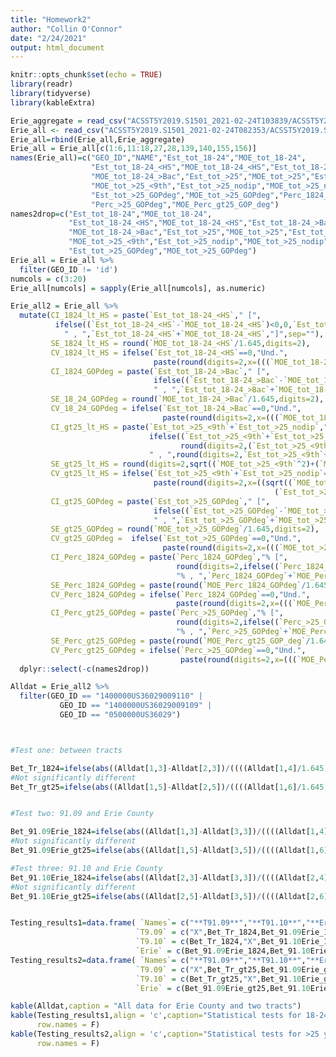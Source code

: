 ```yaml
---
title: "Homework2"
author: "Collin O'Connor"
date: "2/24/2021"
output: html_document
---
```


```r
knitr::opts_chunk$set(echo = TRUE)
library(readr)
library(tidyverse)
library(kableExtra)
```

```r
Erie_aggregate = read_csv("ACSST5Y2019.S1501_2021-02-24T103839/ACSST5Y2019.S1501_data_with_overlays_2021-02-24T103834.csv")
Erie_all <- read_csv("ACSST5Y2019.S1501_2021-02-24T082353/ACSST5Y2019.S1501_data_with_overlays_2021-02-23T191852.csv")
Erie_all=rbind(Erie_all,Erie_aggregate)
Erie_all = Erie_all[c(1:6,11:18,27,28,139,140,155,156)]
names(Erie_all)=c("GEO_ID","NAME","Est_tot_18-24","MOE_tot_18-24",
                  "Est_tot_18-24_<HS","MOE_tot_18-24_<HS","Est_tot_18-24_>Bac",
                  "MOE_tot_18-24_>Bac","Est_tot_>25","MOE_tot_>25","Est_tot_>25_<9th",
                  "MOE_tot_>25_<9th","Est_tot_>25_nodip","MOE_tot_>25_nodip",
                  "Est_tot_>25_GOPdeg","MOE_tot_>25_GOPdeg","Perc_1824_GOPdeg","MOE_Perc_1824_GOPdeg",
                  "Perc_>25_GOPdeg","MOE_Perc_gt25_GOP_deg")
names2drop=c("Est_tot_18-24","MOE_tot_18-24",
             "Est_tot_18-24_<HS","MOE_tot_18-24_<HS","Est_tot_18-24_>Bac",
             "MOE_tot_18-24_>Bac","Est_tot_>25","MOE_tot_>25","Est_tot_>25_<9th",
             "MOE_tot_>25_<9th","Est_tot_>25_nodip","MOE_tot_>25_nodip",
             "Est_tot_>25_GOPdeg","MOE_tot_>25_GOPdeg")
Erie_all = Erie_all %>%
  filter(GEO_ID != 'id')
numcols = c(3:20)
Erie_all[numcols] = sapply(Erie_all[numcols], as.numeric)

Erie_all2 = Erie_all %>%
  mutate(CI_1824_lt_HS = paste(`Est_tot_18-24_<HS`," [",
          ifelse((`Est_tot_18-24_<HS`-`MOE_tot_18-24_<HS`)<0,0,`Est_tot_18-24_<HS`-`MOE_tot_18-24_<HS`),
            " , ",`Est_tot_18-24_<HS`+`MOE_tot_18-24_<HS`,"]",sep=""),
         SE_1824_lt_HS = round(`MOE_tot_18-24_<HS`/1.645,digits=2),
         CV_1824_lt_HS = ifelse(`Est_tot_18-24_<HS`==0,"Und.",
                                paste(round(digits=2,x=(((`MOE_tot_18-24_<HS`/1.645)/`Est_tot_18-24_<HS`)*100)),"%",sep="")),
         CI_1824_GOPdeg = paste(`Est_tot_18-24_>Bac`," [",
                                ifelse((`Est_tot_18-24_>Bac`-`MOE_tot_18-24_>Bac`)<0,0,`Est_tot_18-24_>Bac`-`MOE_tot_18-24_>Bac`),
                                " , ",`Est_tot_18-24_>Bac`+`MOE_tot_18-24_>Bac`,"]",sep=""),
         SE_18_24_GOPdeg = round(`MOE_tot_18-24_>Bac`/1.645,digits=2),
         CV_18_24_GOPdeg = ifelse(`Est_tot_18-24_>Bac`==0,"Und.",
                                  paste(round(digits=2,x=(((`MOE_tot_18-24_>Bac`/1.645)/`Est_tot_18-24_>Bac`)*100)),"%",sep="")),
         CI_gt25_lt_HS = paste(`Est_tot_>25_<9th`+`Est_tot_>25_nodip`," [",
                               ifelse((`Est_tot_>25_<9th`+`Est_tot_>25_nodip`)-sqrt((`MOE_tot_>25_<9th`^2)+(`MOE_tot_>25_nodip`^2))<0,0,
                                      round(digits=2,(`Est_tot_>25_<9th`+`Est_tot_>25_nodip`)-sqrt((`MOE_tot_>25_<9th`^2)+(`MOE_tot_>25_nodip`^2)))),
                               " , ",round(digits=2,`Est_tot_>25_<9th`+`Est_tot_>25_nodip`+sqrt((`MOE_tot_>25_<9th`^2)+(`MOE_tot_>25_nodip`^2))),"]",sep=""),
         SE_gt25_lt_HS = round(digits=2,sqrt((`MOE_tot_>25_<9th`^2)+(`MOE_tot_>25_nodip`^2))/1.645),
         CV_gt25_lt_HS = ifelse(`Est_tot_>25_<9th`+`Est_tot_>25_nodip`==0,"Und.",
                                paste(round(digits=2,x=((sqrt((`MOE_tot_>25_<9th`^2)+(`MOE_tot_>25_nodip`^2))/1.645)/
                                                           (`Est_tot_>25_<9th`+`Est_tot_>25_nodip`)*100)),"%",sep="")),
         CI_gt25_GOPdeg = paste(`Est_tot_>25_GOPdeg`," [",
                                ifelse((`Est_tot_>25_GOPdeg`-`MOE_tot_>25_GOPdeg`)<0,0,`Est_tot_>25_GOPdeg`-`MOE_tot_>25_GOPdeg`),
                                " , ",`Est_tot_>25_GOPdeg`+`MOE_tot_>25_GOPdeg`,"]",sep=""),
         SE_gt25_GOPdeg = round(`MOE_tot_>25_GOPdeg`/1.645,digits=2),
         CV_gt25_GOPdeg =  ifelse(`Est_tot_>25_GOPdeg`==0,"Und.",
                                  paste(round(digits=2,x=(((`MOE_tot_>25_GOPdeg`/1.645)/`Est_tot_>25_GOPdeg`)*100)),"%",sep="")),
         CI_Perc_1824_GOPdeg = paste(`Perc_1824_GOPdeg`,"% [",
                                     round(digits=2,ifelse((`Perc_1824_GOPdeg`-`MOE_Perc_1824_GOPdeg`)<0,0,`Perc_1824_GOPdeg`-`MOE_Perc_1824_GOPdeg`)),
                                     "% , ",`Perc_1824_GOPdeg`+`MOE_Perc_1824_GOPdeg`,"%]",sep=""),
         SE_Perc_1824_GOPdeg = paste(round(`MOE_Perc_1824_GOPdeg`/1.645,digits=2),"%",sep=""),
         CV_Perc_1824_GOPdeg = ifelse(`Perc_1824_GOPdeg`==0,"Und.",
                                     paste(round(digits=2,x=(((`MOE_Perc_1824_GOPdeg`/1.645)/`Perc_1824_GOPdeg`)*100)),"%",sep="")),
         CI_Perc_gt25_GOPdeg = paste(`Perc_>25_GOPdeg`,"% [",
                                     round(digits=2,ifelse((`Perc_>25_GOPdeg`-`MOE_Perc_gt25_GOP_deg`)<0,0,`Perc_>25_GOPdeg`-`MOE_Perc_gt25_GOP_deg`)),
                                     "% , ",`Perc_>25_GOPdeg`+`MOE_Perc_gt25_GOP_deg`,"%]",sep=""),
         SE_Perc_gt25_GOPdeg = paste(round(`MOE_Perc_gt25_GOP_deg`/1.645,digits=2),"%",sep = ""),
         CV_Perc_gt25_GOPdeg = ifelse(`Perc_>25_GOPdeg`==0,"Und.",
                                      paste(round(digits=2,x=(((`MOE_Perc_gt25_GOP_deg`/1.645)/`Perc_>25_GOPdeg`)*100)),"%",sep=""))) %>%
  dplyr::select(-c(names2drop))

Alldat = Erie_all2 %>%
  filter(GEO_ID == "1400000US36029009110" |
           GEO_ID == "1400000US36029009109" | 
           GEO_ID == "0500000US36029") 



#Test one: between tracts

Bet_Tr_1824=ifelse(abs((Alldat[1,3]-Alldat[2,3])/((((Alldat[1,4]/1.645)*Alldat[1,3])^2) + (((Alldat[2,4]/1.645)*Alldat[2,3])^2)))>1.645,"Reject the Null","Fail to Reject")
#Not significantly different
Bet_Tr_gt25=ifelse(abs((Alldat[1,5]-Alldat[2,5])/((((Alldat[1,6]/1.645)*Alldat[1,5])^2) + (((Alldat[2,6]/1.645)*Alldat[2,5])^2)))>1.645,"Reject the Null","Fail to Reject")


#Test two: 91.09 and Erie County

Bet_91.09Erie_1824=ifelse(abs((Alldat[1,3]-Alldat[3,3])/((((Alldat[1,4]/1.645)*Alldat[1,3])^2) + (((Alldat[3,4]/1.645)*Alldat[3,3])^2)))>1.645,"Reject the Null","Fail to Reject")
#Not significantly different
Bet_91.09Erie_gt25=ifelse(abs((Alldat[1,5]-Alldat[3,5])/((((Alldat[1,6]/1.645)*Alldat[1,5])^2) + (((Alldat[3,6]/1.645)*Alldat[3,5])^2)))>1.645,"Reject the Null","Fail to Reject")

#Test three: 91.10 and Erie County
Bet_91.10Erie_1824=ifelse(abs((Alldat[2,3]-Alldat[3,3])/((((Alldat[2,4]/1.645)*Alldat[2,3])^2) + (((Alldat[3,4]/1.645)*Alldat[3,3])^2)))>1.645,"Reject the Null","Fail to Reject")
#Not significantly different
Bet_91.10Erie_gt25=ifelse(abs((Alldat[2,5]-Alldat[3,5])/((((Alldat[2,6]/1.645)*Alldat[2,5])^2) + (((Alldat[3,6]/1.645)*Alldat[3,5])^2)))>1.645,"Reject the Null","Fail to Reject")


Testing_results1=data.frame( `Names`= c("**T91.09**","**T91.10**","**Erie**"),
                            `T9.09` = c("X",Bet_Tr_1824,Bet_91.09Erie_1824),
                            `T9.10` = c(Bet_Tr_1824,"X",Bet_91.10Erie_1824),
                            `Erie` = c(Bet_91.09Erie_1824,Bet_91.10Erie_1824,"X"))
Testing_results2=data.frame( `Names`= c("**T91.09**","**T91.10**","**Erie**"),
                            `T9.09` = c("X",Bet_Tr_gt25,Bet_91.09Erie_gt25),
                            `T9.10` = c(Bet_Tr_gt25,"X",Bet_91.10Erie_gt25),
                            `Erie` = c(Bet_91.09Erie_gt25,Bet_91.10Erie_gt25,"X"))
```

```r
kable(Alldat,caption = "All data for Erie County and two tracts")
kable(Testing_results1,align = 'c',caption="Statistical tests for 18-24 year olds",
      row.names = F)
kable(Testing_results2,align = 'c',caption="Statistical tests for >25 year olds",
      row.names = F)
```